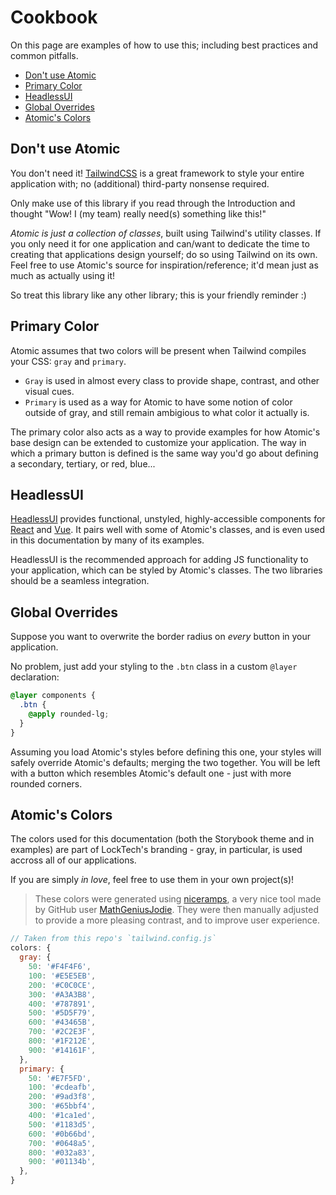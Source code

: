 
<Meta title="Documentation/Cookbook" />

# Cookbook

On this page are  examples of how to use this; including best practices and common pitfalls.

* [Don't use Atomic](#dont-use-atomic)
* [Primary Color](#primary-color)
* [HeadlessUI](#headlessui)
* [Global Overrides](#global-overrides)
* [Atomic's Colors](#atomics-colors)

## Don't use Atomic

You don't need it! [TailwindCSS](https://tailwindcss.com) is a great framework to style your entire application with; no (additional) third-party nonsense required.

Only make use of this library if you read through the Introduction and thought "Wow! I (my team) really need(s) something like this!"

*Atomic is just a collection of classes*, built using Tailwind's utility classes. If you only need it for one application and can/want to dedicate the time
to creating that applications design yourself; do so using Tailwind on its own. Feel free to use Atomic's source for inspiration/reference; it'd mean just as much as actually using it!

So treat this library like any other library; this is your friendly reminder :)

## Primary Color

Atomic assumes that two colors will be present when Tailwind compiles your CSS: `gray` and `primary`.

* `Gray` is used in almost every class to provide shape, contrast, and other visual cues.
* `Primary` is used as a way for Atomic to have some notion of color outside of gray, and still remain ambigious to what color it actually is.

The primary color also acts as a way to provide examples for how Atomic's base design can be extended to customize your application.
The way in which a primary button is defined is the same way you'd go about defining a secondary, tertiary, or red, blue...

## HeadlessUI

[HeadlessUI](https://headlessui.dev/) provides functional, unstyled, highly-accessible components for [React](https://reactjs.org/) and [Vue](https://vuejs.org/).
It pairs well with some of Atomic's classes, and is even used in this documentation by many of its examples.

HeadlessUI is the recommended approach for adding JS functionality to your application, which can be styled by Atomic's classes.
The two libraries should be a seamless integration.

## Global Overrides

Suppose you want to overwrite the border radius on *every* button in your application.

No problem, just add your styling to the `.btn` class in a custom `@layer` declaration:

```css
@layer components {
  .btn {
    @apply rounded-lg;
  }
}
```

Assuming you load Atomic's styles before defining this one, your styles will safely override Atomic's defaults; merging the two together.
You will be left with a button which resembles Atomic's default one - just with more rounded corners.

## Atomic's Colors

The colors used for this documentation (both the Storybook theme and in examples) are part of LockTech's branding - gray, in particular, is used accross all of our applications.

If you are simply *in love*, feel free to use them in your own project(s)!

> These colors were generated using [niceramps](https://github.com/MathGeniusJodie/niceramps), a very nice tool made by GitHub user [MathGeniusJodie](https://github.com/MathGeniusJodie).
> They were then manually adjusted to provide a more pleasing contrast, and to improve user experience.

```js
// Taken from this repo's `tailwind.config.js`
colors: {
  gray: {
    50: '#F4F4F6',
    100: '#E5E5EB',
    200: '#C0C0CE',
    300: '#A3A3B8',
    400: '#787891',
    500: '#5D5F79',
    600: '#43465B',
    700: '#2C2E3F',
    800: '#1F212E',
    900: '#14161F',
  },
  primary: {
    50: '#E7F5FD',
    100: '#cdeafb',
    200: '#9ad3f8',
    300: '#65bbf4',
    400: '#1ca1ed',
    500: '#1183d5',
    600: '#0b66bd',
    700: '#0648a5',
    800: '#032a83',
    900: '#01134b',
  },
}
```